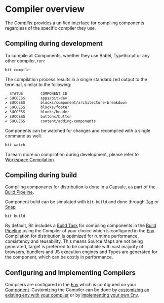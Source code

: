 # Compiler overview


The *Compiler* provides a unified interface for compiling components regardless of the specific compiler they use.

## Compiling during development

<!-- During development, you can compile all components using a unified command line interface: -->

To compile all Components, whether they use Babel, TypeScript or any other compiler, run:

```bash
bit compile
```

The compilation process results in a single standardized output to the terminal, similar to the following:

```bash
  STATUS        COMPONENT ID
✔ SUCCESS       apps/bit-dev
✔ SUCCESS       blocks/component/architecture-breakdown
✔ SUCCESS       blocks/footer
✔ SUCCESS       blocks/header
✔ SUCCESS       buttons/button
✔ SUCCESS       content/adding-components
```


Components can be watched for changes and recompiled with a single command as well.

```bash
bit watch
```

To learn more on compilation during development, please refer to [Workspace Compilation](/compiler/workspace-compilation).

## Compiling during build

Compiling components for distribution is done in a Capsule, as part of the [Build Pipeline](/builder/build-pipelines).

Component build can be simulated with `bit build` and done through [Tag](/components/tags) or [Snap](/components/snaps)

```bash
bit build
```

By default, Bit includes a [Build Task](/) for compiling components in the [Build Pipeline](/builder/build-pipelines) using the Compiler of your choice which is configured in the [Env](/envs/overview). Compilation for distribution is optimized for runtime performance, consistency and reusability. This means Source Maps <!--TODO [Source Maps](/)  -->are not being generated, target is preferred to be compatible with vast majority of browsers, bundlers and JS execution engines and Types are generated for the component, which can be costly in performance.

<!--TODO To learn more on compilation for distribution, please refer to [Compiling for distribution](/). -->

## Configuring and Implementing Compilers

Compilers are configured in the [Env](/envs/overview) which is configured on your [Component](/components/overview). Customizing the Compiler can be done by [customizing an existing env with your compiler](/compiler/configure-env) or by [implementing your own Env](/).